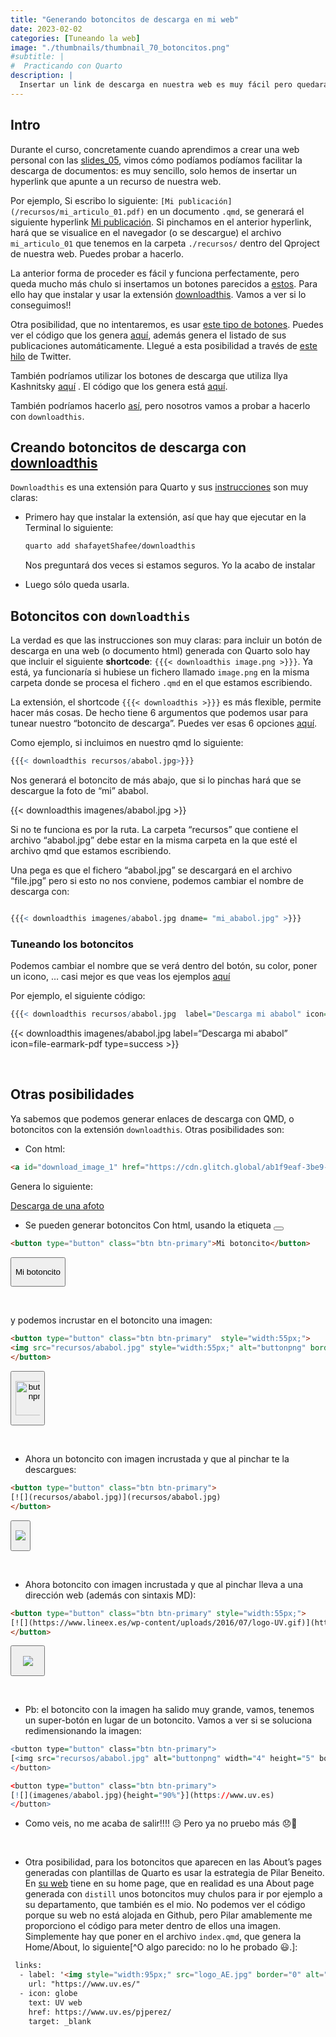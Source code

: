 ```yaml
---
title: "Generando botoncitos de descarga en mi web"
date: 2023-02-02
categories: [Tuneando la web]
image: "./thumbnails/thumbnail_70_botoncitos.png"
#subtitle: | 
#  Practicando con Quarto
description: |
  Insertar un link de descarga en nuestra web es muy fácil pero quedará más chulo si generamos unos botoncitos de descarga.
---
```


## Intro

Durante el curso, concretamente cuando aprendimos a crear una web personal con las [slides_05](/slides/05_primer_web.html){target="_blank"}, vimos cómo podíamos podíamos facilitar la descarga de documentos: es muy sencillo, solo hemos de insertar un hyperlink que apunte a un recurso de nuestra web.

Por ejemplo, Si escribo lo siguiente: `[Mi publicación](/recursos/mi_articulo_01.pdf)` en un documento `.qmd`, se generará el siguiente hyperlink [Mi publicación](/recursos/mi_articulo_01.pdf){target="_blank"}. Si pinchamos en el anterior hyperlink, hará que se visualice en el navegador (o se descargue) el archivo `mi_articulo_01` que tenemos en la carpeta `./recursos/` dentro del Qproject de nuestra web. Puedes probar a hacerlo.

La anterior forma de proceder es fácil y funciona perfectamente, pero queda mucho más chulo si insertamos un botones parecidos a [estos](https://shafayetshafee.github.io/downloadthis/example.html). Para ello hay que instalar y usar la extensión [downloadthis](https://github.com/shafayetShafee/downloadthis). Vamos a ver si lo conseguimos!!

Otra posibilidad, que no intentaremos, es usar [este tipo de botones](https://dajmcdon.github.io/research/). Puedes ver el código que los genera [aquí](https://github.com/dajmcdon/dajmcdon.github.io/blob/main/research/index.qmd), además genera el listado de sus publicaciones automáticamente. Llegué a esta posibilidad a través de [este hilo](https://twitter.com/allison_horst/status/1580706829696348161) de Twitter.

También podríamos utilizar los botones de descarga que utiliza Ilya Kashnitsky [aquí](https://ikashnitsky.github.io/me.html) . El código que los genera está [aquí](https://github.com/ikashnitsky/ikashnitsky.github.io/blob/main/me.qmd).

También podríamos hacerlo [así](https://stackoverflow.com/questions/16631913/have-button-with-custom-image-and-link), pero nosotros vamos a probar a hacerlo con `downloadthis`.

## Creando botoncitos de descarga con [downloadthis](https://github.com/shafayetShafee/downloadthis)

`Downloadthis` es una extensión para Quarto y sus [instrucciones](https://github.com/shafayetShafee/downloadthis) son muy claras:

-   Primero hay que instalar la extensión, así que hay que ejecutar en la Terminal lo siguiente:

    ``` bash
    quarto add shafayetShafee/downloadthis
    ```

    Nos preguntará dos veces si estamos seguros. Yo la acabo de instalar

-   Luego sólo queda usarla.

## Botoncitos con `downloadthis`

La verdad es que las instrucciones son muy claras: para incluir un botón de descarga en una web (o documento html) generada con Quarto solo hay que incluir el siguiente **shortcode**: `{{{< downloadthis image.png >}}}`. Ya está, ya funcionaría si hubiese un fichero llamado `image.png` en la misma carpeta donde se procesa el fichero `.qmd` en el que estamos escribiendo.

La extensión, el shortcode `{{{< downloadthis >}}}` es más flexible, permite hacer más cosas. De hecho tiene 6 argumentos que podemos usar para tunear nuestro "botoncito de descarga". Puedes ver esas 6 opciones [aquí](https://github.com/shafayetShafee/downloadthis#options).

Como ejemplo, si incluimos en nuestro qmd lo siguiente:

``` r
{{{< downloadthis recursos/ababol.jpg>}}}
```

Nos generará el botoncito de más abajo, que si lo pinchas hará que se descargue la foto de "mi" ababol.

{{< downloadthis imagenes/ababol.jpg >}}

Si no te funciona es por la ruta. La carpeta "recursos" que contiene el archivo "ababol.jpg" debe estar en la misma carpeta en la que esté el archivo qmd que estamos escribiendo.

Una pega es que el fichero "ababol.jpg" se descargará en el archivo "file.jpg" pero si esto no nos conviene, podemos cambiar el nombre de descarga con:

``` r

{{{< downloadthis imagenes/ababol.jpg dname= "mi_ababol.jpg" >}}}
```

### Tuneando los botoncitos

Podemos cambiar el nombre que se verá dentro del botón, su color, poner un icono, ... casi mejor es que veas los ejemplos [aquí](https://shafayetshafee.github.io/downloadthis/example.html)

Por ejemplo, el siguiente código:

``` r
{{{< downloadthis recursos/ababol.jpg  label="Descarga mi ababol" icon=file-earmark-pdf type=success >}}}
```

{{< downloadthis imagenes/ababol.jpg label="Descarga mi ababol" icon=file-earmark-pdf type=success >}}

<br>

## Otras posibilidades

Ya sabemos que podemos generar enlaces de descarga con QMD, o botoncitos con la extensión `downloadthis`. Otras posibilidades son:

-   Con html:

``` html
<a id="download_image_1" href="https://cdn.glitch.global/ab1f9eaf-3be9-411b-9fa4-81a39033290e/1650333182176.png?v=1650469623980" download>Descarga de una afoto</a>
```

Genera lo siguiente:

<a id="download_image_1" href="https://cdn.glitch.global/ab1f9eaf-3be9-411b-9fa4-81a39033290e/1650333182176.png?v=1650469623980" download>Descarga de una afoto</a>

-   Se pueden generar botoncitos Con html, usando la etiqueta <button>

``` html
<button type="button" class="btn btn-primary">Mi botoncito</button>
```

<button type="button" class="btn btn-primary">

Mi botoncito

</button>

<br>

y podemos incrustar en el botoncito una imagen:

``` html
<button type="button" class="btn btn-primary"  style="width:55px;">
<img src="recursos/ababol.jpg" style="width:55px;" alt="buttonpng" border="0" />
</button>
```

<button type="button" class="btn btn-primary" style="width:55px;">

<img src="imagenes/ababol.jpg" alt="buttonpng" style="width:55px;" border="0"/>

</button>

<br>

-   Ahora un botoncito con imagen incrustada y que al pinchar te la descargues:

``` html
<button type="button" class="btn btn-primary">
[![](recursos/ababol.jpg)](recursos/ababol.jpg)
</button>
```

<button type="button" class="btn btn-primary">

[![](imagenes/ababol.jpg)](imagenes/ababol.jpg)

</button>

<br>

-   Ahora botoncito con imagen incrustada y que al pinchar lleva a una dirección web (además con sintaxis MD):

``` html
<button type="button" class="btn btn-primary" style="width:55px;">
[![](https://www.lineex.es/wp-content/uploads/2016/07/logo-UV.gif)](https://www.uv.es)
</button>
```

<button type="button" class="btn btn-primary" style="width:55px;">

[![](https://www.lineex.es/wp-content/uploads/2016/07/logo-UV.gif)](https://www.uv.es)

</button>

<br>

-   Pb: el botoncito con la imagen ha salido muy grande, vamos, tenemos un super-botón en lugar de un botoncito. Vamos a ver si se soluciona redimensionando la imagen:

```r
<button type="button" class="btn btn-primary">
[<img src="recursos/ababol.jpg" alt="buttonpng" width="4" height="5" border="0"/>)](https://www.uv.es)
</button>

<button type="button" class="btn btn-primary">
[![](imagenes/ababol.jpg){height="90%"}](https://www.uv.es)
</button>
```

-   Como veis, no me acaba de salir!!!! 😥 Pero ya no pruebo más 😞🤕

<br>

-   Otra posibilidad, para los botoncitos que aparecen en las About's pages generadas con plantillas de Quarto es usar la estrategia de Pilar Beneito. En [su web](https://www.uv.es/beneito/) tiene en su home page, que en realidad es una About page generada con `distill` unos botoncitos muy chulos para ir por ejemplo a su departamento, que también es el mio. No podemos ver el código porque su web no está alojada en Github, pero Pilar amablemente me proporciono el código para meter dentro de ellos una imagen. Simplemente hay que poner en el archivo `index.qmd`, que genera la Home/About, lo siguiente[^O algo parecido: no lo he probado 😃.]:

``` html
 links:
  - label: '<img style="width:95px;" src="logo_AE.jpg" border="0" alt=""/></i>'
    url: "https://www.uv.es/"
  - icon: globe
    text: UV web
    href: https://www.uv.es/pjperez/
    target: _blank
```


